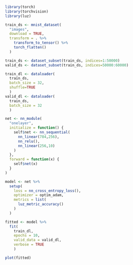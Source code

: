 

```r
library(torch)
library(torchvision)
library(luz)

train_ds <- mnist_dataset(
  "images", 
  download = TRUE,
  transform = . %>%
    transform_to_tensor() %>%
    torch_flatten()
  )

train_ds <- dataset_subset(train_ds, indices=1:50000)
valid_ds <- dataset_subset(train_ds, indices=50000:60000)

train_dl <- dataloader(
  train_ds, 
  batch_size = 32,
  shuffle=TRUE
  )
valid_dl <- dataloader(
  train_ds, 
  batch_size = 32
  )

net <- nn_module(
  "onelayer",
  initialize = function() {
    self$net <- nn_sequential(
      nn_linear(784,256),
      nn_relu(),
      nn_linear(256,10)
    )
  },
  forward = function(x) {
    self$net(x)
  }
)

model <- net %>%
  setup(
    loss = nn_cross_entropy_loss(), 
    optimizer = optim_adam, 
    metrics = list(
      luz_metric_accuracy()
    )
  )

fitted <- model %>% 
  fit(
    train_dl, 
    epochs = 10,
    valid_data = valid_dl,
    verbose = TRUE
    )
```

```r
plot(fitted)
```

